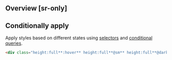 ## Overview [sr-only]
<Overview/>

## Conditionally apply
Apply styles based on different states using [selectors](/guide/state-selectors) and [conditional queries](/guide/conditional-queries).
```html
<div class="height:full**:hover** height:full**@sm** height:full**@dark** height:full**@print**">…</div>
```


